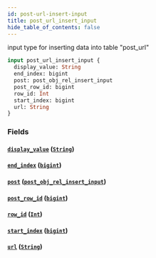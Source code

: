 ```yaml
---
id: post-url-insert-input
title: post_url_insert_input
hide_table_of_contents: false
---
```


input type for inserting data into table "post_url"

```graphql
input post_url_insert_input {
  display_value: String
  end_index: bigint
  post: post_obj_rel_insert_input
  post_row_id: bigint
  row_id: Int
  start_index: bigint
  url: String
}
```

### Fields

#### [`display_value`](#) ([`String`](../scalars/string))

#### [`end_index`](#) ([`bigint`](../scalars/bigint))

#### [`post`](#) ([`post_obj_rel_insert_input`](../inputs/post-obj-rel-insert-input))

#### [`post_row_id`](#) ([`bigint`](../scalars/bigint))

#### [`row_id`](#) ([`Int`](../scalars/int))

#### [`start_index`](#) ([`bigint`](../scalars/bigint))

#### [`url`](#) ([`String`](../scalars/string))
